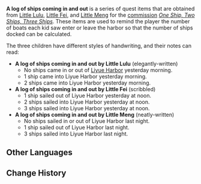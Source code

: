 {{Item Infobox
|id           = 100377
|image        = Book Letter.png
|type         = Quest Items
|description  = (An elegantly-written/<wbr>A scribbled/<wbr>A neatly-written) note by (Little Lulu/<wbr>Little Fei/<wbr>Little Meng). It reads, "''(note)''."
|source1      = Obtained during the commission [[One Ship, Two Ships, Three Ships]]
}}
'''A log of ships coming in and out''' is a series of quest items that are obtained from [[Little Lulu]], [[Little Fei]], and [[Little Meng]] for the [[Commissions|commission]] ''[[One Ship, Two Ships, Three Ships]]''. These items are used to remind the player the number of boats each kid saw enter or leave the harbor so that the number of ships docked can be calculated.

The three children have different styles of handwriting, and their notes can read:
*'''A log of ships coming in and out by Little Lulu''' (elegantly-written)
**No ships came in or out of [[Liyue Harbor]] yesterday morning.
**1 ship came into Liyue Harbor yesterday morning.
**2 ships came into Liyue Harbor yesterday morning.
*'''A log of ships coming in and out by Little Fei''' (scribbled)
**1 ship sailed out of Liyue Harbor yesterday at noon.
**2 ships sailed into Liyue Harbor yesterday at noon.
**3 ships sailed into Liyue Harbor yesterday at noon.
*'''A log of ships coming in and out by Little Meng''' (neatly-written)
**No ships sailed in or out of Liyue Harbor last night.
**1 ship sailed out of Liyue Harbor last night.
**3 ships sailed into Liyue Harbor last night.

==Other Languages==
{{Other Languages
|en      = A log of ships coming in and out by Little Lulu/Fei/Meng
|zhs     = 璐璐/阿飞/小蒙关于船只进出的见闻
|zhs_rm  = Lùlù/Āfēi/Xiǎo Méng guānyú chuánzhī jìnchū de jiànwén
|zht     = 璐璐/阿飛/小蒙關於船隻進出的見聞
|zht_rm  = Lùlù/Āfēi/Xiǎo Méng guānyú chuánzhī jìnchū de jiànwén
|zh_tl   = The information that Lulu/Fei/Meng knows on the entrances and exits of ships.
|ja      = ルル/飛くん/モンちゃんの船に関する見聞
|ja_rm   = Ruru/Hi-kun/Mon-chan no Fune ni Kansuru Kenbun
|ja_tl   = Lulu/Fei/Meng's observations relating to ships
|ko      = 룰루/아비/소몽의 선박 입출항에 관한 정보
|ko_rm   = Rullu/Abi/Somong-ui Seonbak Ipchulhang-e Gwanhan Jeongbo
|ko_tl   = The information that Lulu/Fei/Meng knows on the entrances and exits of ships.
|es      = Informe de Lulu/Fei/Meng sobre la entrada y salida de barcos
|es_tl   = Lulu/Fei/Meng report on vessel entry and departure
|fr      = Mémo de Lulu/Fei/Petit Meng
|fr_tl   = Memo of Lulu/Fei/Little Meng
|ru      = Записи о проходящих кораблях малышки Лулу / малыша Фэя/Мэна
|ru_tl   = Records of Little Lulu/Fei/Meng's Passing Ships
|th      = ข้อมูลการเข้าออกของเรือที่ได้จาก Lulu/Fei/หนูน้อย Meng
|th_rm   = Khomun kan khao ok khong ruea thi dai chak Lulu/Fei/nunoi Meng
|th_tl   = Data of the arrival and departure of ships obtained from Lulu/Fei/Little Meng
|vi      = Ghi chú của Lulu/Fei/Meng về thuyền ra vào
|vi_tl   = 
|de      = Aufzeichnungen von Lulu/Fei/Meng bezüglich der Schiffe im Hafen
|de_tl   = Records of Lulu/Fei/Meng regarding the ships in the harbor
|id      = Catatan Kapal yang Keluar Masuk milik Little Lulu/Fei/Meng
|id_tl   = A Log of Ships Coming In and Out Owned by Lulu/Fei/Meng
|pt      = Um relatório de entradas e saídas de navios em Liyue.<br />Um relatório de Fei sobre a entrada e saída de barcos.<br />Um registro de navios entrando e saindo feito pelo Pequeno Meng
|pt_tl   = 
}}

==Change History==
{{Change History|1.0}}